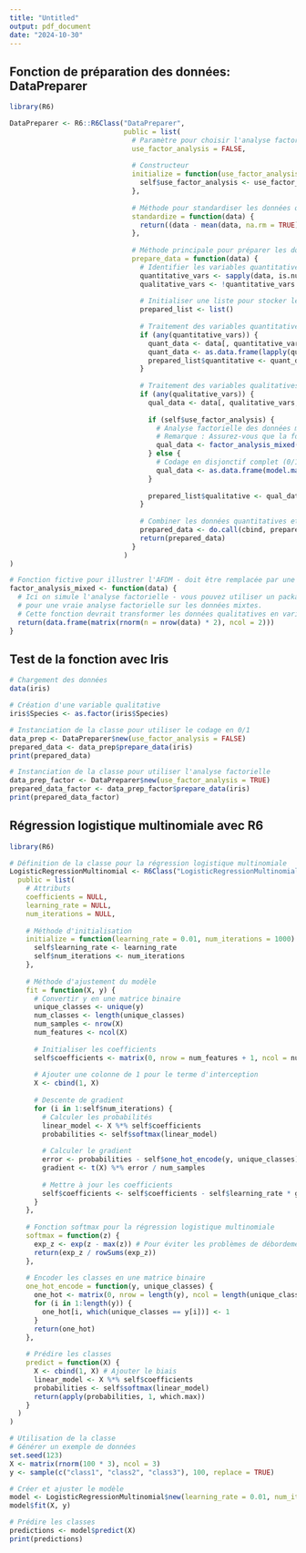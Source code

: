 ```yaml
---
title: "Untitled"
output: pdf_document
date: "2024-10-30"
---
```


## Fonction de préparation des données: DataPreparer


```r
library(R6)

DataPreparer <- R6::R6Class("DataPreparer",
                            public = list(
                              # Paramètre pour choisir l'analyse factorielle pour variables qualitatives
                              use_factor_analysis = FALSE,
                              
                              # Constructeur
                              initialize = function(use_factor_analysis = FALSE) {
                                self$use_factor_analysis <- use_factor_analysis
                              },
                              
                              # Méthode pour standardiser les données quantitatives
                              standardize = function(data) {
                                return((data - mean(data, na.rm = TRUE)) / sd(data, na.rm = TRUE))
                              },
                              
                              # Méthode principale pour préparer les données
                              prepare_data = function(data) {
                                # Identifier les variables quantitatives et qualitatives
                                quantitative_vars <- sapply(data, is.numeric)
                                qualitative_vars <- !quantitative_vars
                                
                                # Initialiser une liste pour stocker les données préparées
                                prepared_list <- list()
                                
                                # Traitement des variables quantitatives
                                if (any(quantitative_vars)) {
                                  quant_data <- data[, quantitative_vars, drop = FALSE]
                                  quant_data <- as.data.frame(lapply(quant_data, self$standardize))
                                  prepared_list$quantitative <- quant_data
                                }
                                
                                # Traitement des variables qualitatives
                                if (any(qualitative_vars)) {
                                  qual_data <- data[, qualitative_vars, drop = FALSE]
                                  
                                  if (self$use_factor_analysis) {
                                    # Analyse factorielle des données mixtes (AFDM)
                                    # Remarque : Assurez-vous que la fonction `factor_analysis_mixed` est disponible
                                    qual_data <- factor_analysis_mixed(qual_data)
                                  } else {
                                    # Codage en disjonctif complet (0/1)
                                    qual_data <- as.data.frame(model.matrix(~ . - 1, data = qual_data))
                                  }
                                  
                                  prepared_list$qualitative <- qual_data
                                }
                                
                                # Combiner les données quantitatives et qualitatives
                                prepared_data <- do.call(cbind, prepared_list)
                                return(prepared_data)
                              }
                            )
)

# Fonction fictive pour illustrer l'AFDM - doit être remplacée par une vraie implémentation
factor_analysis_mixed <- function(data) {
  # Ici on simule l'analyse factorielle - vous pouvez utiliser un package comme `FactoMineR`
  # pour une vraie analyse factorielle sur les données mixtes.
  # Cette fonction devrait transformer les données qualitatives en variables continues.
  return(data.frame(matrix(rnorm(n = nrow(data) * 2), ncol = 2)))
}
```


## Test de la fonction avec Iris

```r
# Chargement des données
data(iris)
```


```r
# Création d'une variable qualitative
iris$Species <- as.factor(iris$Species)

# Instanciation de la classe pour utiliser le codage en 0/1
data_prep <- DataPreparer$new(use_factor_analysis = FALSE)
prepared_data <- data_prep$prepare_data(iris)
print(prepared_data)

# Instanciation de la classe pour utiliser l'analyse factorielle
data_prep_factor <- DataPreparer$new(use_factor_analysis = TRUE)
prepared_data_factor <- data_prep_factor$prepare_data(iris)
print(prepared_data_factor)

```


## Régression logistique multinomiale avec R6

```r
library(R6)

# Définition de la classe pour la régression logistique multinomiale
LogisticRegressionMultinomial <- R6Class("LogisticRegressionMultinomial",
  public = list(
    # Attributs
    coefficients = NULL,
    learning_rate = NULL,
    num_iterations = NULL,
    
    # Méthode d'initialisation
    initialize = function(learning_rate = 0.01, num_iterations = 1000) {
      self$learning_rate <- learning_rate
      self$num_iterations <- num_iterations
    },
    
    # Méthode d'ajustement du modèle
    fit = function(X, y) {
      # Convertir y en une matrice binaire
      unique_classes <- unique(y)
      num_classes <- length(unique_classes)
      num_samples <- nrow(X)
      num_features <- ncol(X)
      
      # Initialiser les coefficients
      self$coefficients <- matrix(0, nrow = num_features + 1, ncol = num_classes)
      
      # Ajouter une colonne de 1 pour le terme d'interception
      X <- cbind(1, X)
      
      # Descente de gradient
      for (i in 1:self$num_iterations) {
        # Calculer les probabilités
        linear_model <- X %*% self$coefficients
        probabilities <- self$softmax(linear_model)
        
        # Calculer le gradient
        error <- probabilities - self$one_hot_encode(y, unique_classes)
        gradient <- t(X) %*% error / num_samples
        
        # Mettre à jour les coefficients
        self$coefficients <- self$coefficients - self$learning_rate * gradient
      }
    },
    
    # Fonction softmax pour la régression logistique multinomiale
    softmax = function(z) {
      exp_z <- exp(z - max(z)) # Pour éviter les problèmes de débordement
      return(exp_z / rowSums(exp_z))
    },
    
    # Encoder les classes en une matrice binaire
    one_hot_encode = function(y, unique_classes) {
      one_hot <- matrix(0, nrow = length(y), ncol = length(unique_classes))
      for (i in 1:length(y)) {
        one_hot[i, which(unique_classes == y[i])] <- 1
      }
      return(one_hot)
    },
    
    # Prédire les classes
    predict = function(X) {
      X <- cbind(1, X) # Ajouter le biais
      linear_model <- X %*% self$coefficients
      probabilities <- self$softmax(linear_model)
      return(apply(probabilities, 1, which.max))
    }
  )
)

```


```r
# Utilisation de la classe
# Générer un exemple de données
set.seed(123)
X <- matrix(rnorm(100 * 3), ncol = 3)
y <- sample(c("class1", "class2", "class3"), 100, replace = TRUE)

# Créer et ajuster le modèle
model <- LogisticRegressionMultinomial$new(learning_rate = 0.01, num_iterations = 1000)
model$fit(X, y)

# Prédire les classes
predictions <- model$predict(X)
print(predictions)

```

